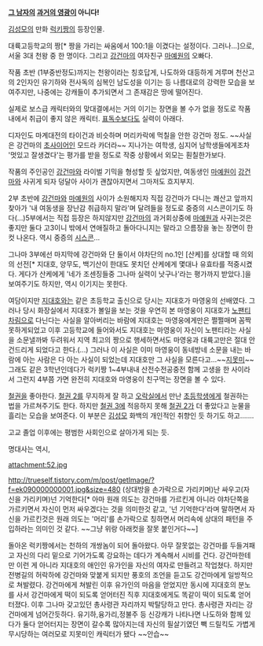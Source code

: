 '''[[마재윤|그 남자]]의 [[과거의 영광]]이 아니다!'''

[[김성모]]의 만화 [[럭키짱]]의 등장인물.

대륙고등학교의 짱[* 짱을 가리는 싸움에서 100:1을 이겼다는 설정이다. 그러나...]으로, 서울 3대 천왕 중 한 명이다. 그리고 [[강건마]]의 여자친구 [[마예원]]의 오빠다. 

작품 초반 (1부중반정도)까지는 천왕이라는 칭호답게, 나도하와 대등하게 겨루며 천산고의 2인자인 유기하와 전사독의 심복인 남도성을 이기는 등 나름대로의 강력한 모습을 보여주지만, 나중에는 강캐들이 추가되면서 그 존재감은 땅에 떨어진다.

실제로 보스급 캐릭터와의 맞대결에서는 거의 이기는 장면을 볼 수가 없을 정도로 작품 내에서 취급이 좋지 않은 캐릭터. [[표독수]]보다도 실력이 아래다.

디자인도 마계대전의 타이건과 비슷하며 머리카락에 먹칠을 안한 강건마 정도. ~~사실은 강건마의 [[초사이어인]] 모드라 카더라~~ 지나가는 여학생, 심지어 남학생들에게조차 '멋있고 잘생겼다'는 평가를 받을 정도로 작중 상황에서 외모는 훤칠한가보다.

작품의 주인공인 [[강건마]]와 라이벌 기믹을 형성할 듯 싶었지만, 여동생인 [[마예원]]이 [[강건마]]와 사귀게 되자 덩달아 사이가 괜찮아지면서 그마저도 흐지부지.

2부 초반에 [[강건마]]와 [[마예원]]의 사이가 소원해지자 직접 강건마가 다니는 쾌산고 앞까지 찾아가 '내 여동생을 장난감 취급하지 말라'며 달려들을 정도로 중증의 시스콘이기도 하다(…)5부에서는 직접 등장은 하지않지만 [[강건마]]의 과거회상중에 [[마예원]]과 사귀는것은 좋지만 둘다 고3이니 밖에서 연애질하고 돌아다니지는 말라고 으름장을 놓는 장면이 한컷 나온다. 역시 중증의 [[시스콘]]...

그나마 3부에선 마지막에 강건마와 단 둘이서 야차단의 no.1인 [산케]를 상대할 때 의외의 선전[* 지대호, 양무도, 백기산이 한대도 못치던 산케에게 몇대나 유효타를 적중시켰다. 게다가 산케에게 '네가 조센징들중 그나마 실력이 낫구나'라는 평가까지 받았다.]을 보여주기도 하지만, 역시 이기지는 못한다.

여담이지만 [[지대호]]와는 같은 초등학교 출신으로 당시는 지대호가 마영웅의 선배였다. 그러나 당시 화장실에서 지대호가 볼일을 보는 것을 우연히 본 마영웅이 지대호가 [[노팬티]]차림으로 다닌다는 사실을 알아버리는 바람에 지대호는 마영웅에게만은 쩔쩔매며 꼼짝못하게되었고 이후 고등학교에 들어와서도 지대호는 마영웅이 자신이 노팬티라는 사실을 소문낼까봐 두려워서 지역 최고의 짱으로 행세하면서도 마영웅과 대륙고만은 절대 안건드리게 되었다고 한다.(...) 그러나 이 사실은 이미 마영웅이 동네방네 소문을 내는 바람에 아는 사람은 다 아는 사실이 되었는데 지대호만 그 사실을 모른다고...~~[[지못미]]~~ 그래도 같은 3학년인데다가 럭키짱 1~4부내내 산전수전공중전 함께 고생을 한 사이라서 그런지 4부쯤 가면 완전히 지대호와 마영웅이 친구먹는 장면을 볼 수 있다.

[[철권]]을 좋아한다. [[철권 2]]를 무지하게 잘 하고 [[오락실]]에서 만난 [[초등학생]]에게 철권하는 법을 가르쳐주기도 한다. 하지만 [[철권 3]]에 적응하지 못해 [[철권 2]]가 더 좋았다고 눈물을 흘리는 모습을 보여준다. 이 부분은 [[김성모]] 화백의 개인적인 취향인 듯 하기도 하고…….

고교 졸업 이후에는 평범한 사회인으로 살아가게 되는 듯.

명대사는 역시,

attachment:52.jpg
 
http://trueself.tistory.com/m/post/getImage/?f=ek090000000001.jpg&size=480 
(상대방을 손가락으로 가리키며)난 싸우고(자신을 가리키며)넌 기억한다[* 아마 원래 의도는 강건마를 가르킨게 아니라 야차단쪽을 가르키면서 자신이 먼저 싸우겠다는 것을 의미한것 같고, '넌 기억한다'라며 말하면서 자신을 가르킨것은 원래 의도는 '머리'를  손가락으로 칭하면서 머리속에 상대의 패턴을 주입하라는 의미인 것 같다. ~~그냥 위랑 아래컷을 잘못 붙인거다~~]

돌아온 럭키짱에서는 천하의 개쌍놈이 되어 돌아왔다. 아무 잘못없는 강건마를 두들겨패고 자신의 다리 밑으로 기어가도록 강요하는 데다가 계속해서 시비를 건다. 강건마한테만 이런 게 아니라 지대호의 애인인 유가인을 자신의 여자로 만들려고 작업쳤다. 하지만 전병길의 허락하에 강건마와 맞붙게 되지만 풍호의 조언을 듣고도 강건마에게 일방적으로 쳐발렸다. 강건마에게 쳐발린 이후 유가인의 마음을 얻었지만 동시에 지대호의 분노를 사서 강건마에게 떡이 되도록 얻어터진 직후 지대호에게도 똑같이 떡이 되도록 얻어터졌다. 이후 그나마 갖고있던 총사령관 자리까지 박탈당하고 만다. 총사령관 자리는 강건마에게 넘어간듯하다. 유기하,융가리,정불주 등 신강캐가 나타나면 나도하와 함께 있다가 둘다 얻어터지는 장면이 갈수록 많아지는데 자신의 필살기였던 빽 드릴킥도 가볍게 무시당하는 여러모로 지못미인 캐릭터가 됐다 ~~안습~~
 
